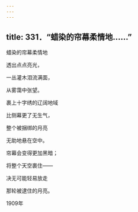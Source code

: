 ```yaml
---
---
---
```

title: 331．“蜡染的帘幕柔情地……”
---




蜡染的帘幕柔情地

透出点点亮光，

一丛灌木泪流满面，

从雾霭中张望。

裹上十字绣的辽阔地域

比侧幕更了无生气，

整个被捆绑的月亮

无助地悬在空中。

帘幕会变得更加黑暗；

将整个天空裹住——

决无可能轻易放走

那轮被逮住的月亮。

1909年